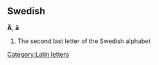 ==Swedish==
'''Ä''', '''ä'''

#The second last letter of the Swedish alphabet

[[Category:Latin letters]]